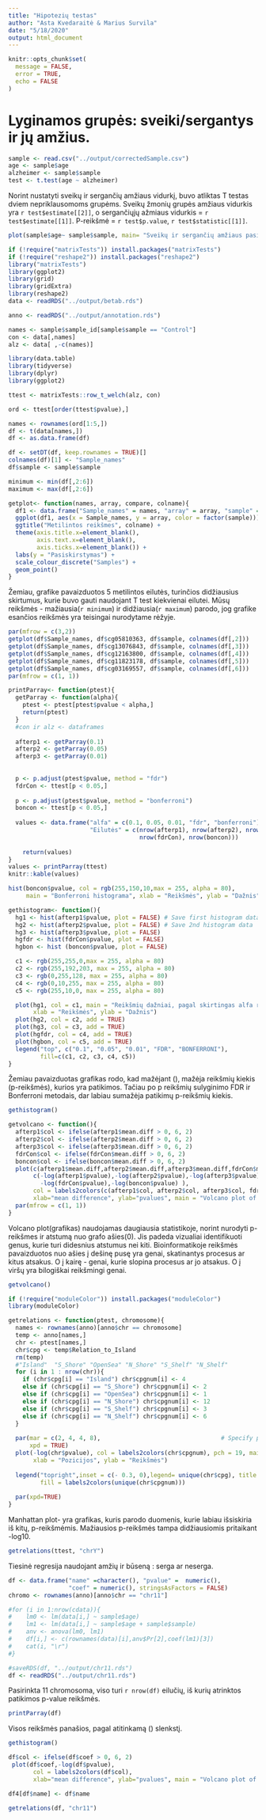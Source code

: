 ```yaml
---
title: "Hipotezių testas"
author: "Asta Kvedaraitė & Marius Survila"
date: "5/18/2020"
output: html_document
---
```


```r
knitr::opts_chunk$set(
  message = FALSE,
  error = TRUE,
  echo = FALSE 
)
```

# Lyginamos grupės: sveiki/sergantys ir jų amžius.
```r
sample <- read.csv("../output/correctedSample.csv")
age <- sample$age
alzheimer <- sample$sample
test <- t.test(age ~ alzheimer)
```
Norint nustatyti sveikų ir sergančių amžiaus vidurkį, buvo atliktas T testas dviem nepriklausomoms grupėms.
Sveikų žmonių grupės amžiaus vidurkis yra `r test$estimate[[2]]`, o sergančiųjų ažmiaus vidurkis = `r test$estimate[[1]]`.
P-reikšmė = `r test$p.value`, `r test$statistic[[1]]`.

```r
plot(sample$age~ sample$sample, main= "Sveikų ir sergančių amžiaus pasiskirstymas", xlab = NA, ylab ="Age")

```


```r
if (!require("matrixTests")) install.packages("matrixTests")
if (!require("reshape2")) install.packages("reshape2")
library("matrixTests")
library(ggplot2)
library(grid)
library(gridExtra)
library(reshape2)
data <- readRDS("../output/betab.rds")

anno <- readRDS("../output/annotation.rds")

names <- sample$sample_id[sample$sample == "Control"]
con <- data[,names]
alz <- data[ ,-c(names)]

library(data.table)
library(tidyverse)
library(dplyr)
library(ggplot2)

ttest <- matrixTests::row_t_welch(alz, con)

ord <- ttest[order(ttest$pvalue),]

names <- rownames(ord[1:5,])
df <- t(data[names,])
df <- as.data.frame(df)

df <- setDT(df, keep.rownames = TRUE)[]
colnames(df)[1] <- "Sample_names"
df$sample <- sample$sample

minimum <- min(df[,2:6])
maximum <- max(df[,2:6])
```

```r

getplot<- function(names, array, compare, colname){
  df1 <- data.frame("Sample_names" = names, "array" = array, "sample" = compare)
  ggplot(df1, aes(x = Sample_names, y = array, color = factor(sample))) +
  ggtitle("Metilintos reikšmes", colname) +
  theme(axis.title.x=element_blank(),
        axis.text.x=element_blank(),
        axis.ticks.x=element_blank()) +
  labs(y = "Pasiskirstymas") +
  scale_colour_discrete("Samples") +
  geom_point()
}

```
Žemiau, grafike pavaizduotos 5 metilintos eilutės, turinčios didžiausius skirtumus, kurie buvo gauti naudojant T test kiekvienai eilutei. Mūsų reikšmės - mažiausia(`r minimum`) ir didžiausia(`r maximum`) parodo, jog grafike esančios reikšmės yra teisingai nurodytame rėžyje.
```r
par(mfrow = c(3,2))
getplot(df$Sample_names, df$cg05810363, df$sample, colnames(df[,2]))
getplot(df$Sample_names, df$cg13076843, df$sample, colnames(df[,3]))
getplot(df$Sample_names, df$cg12163800, df$sample, colnames(df[,4]))
getplot(df$Sample_names, df$cg11823178, df$sample, colnames(df[,5]))
getplot(df$Sample_names, df$cg03169557, df$sample, colnames(df[,6]))
par(mfrow = c(1, 1))
```


```r
printParray<- function(ptest){
  getParray <- function(alpha){
    ptest <- ptest[ptest$pvalue < alpha,]
    return(ptest)
  }
  #con ir alz <- dataframes 
  
  afterp1 <- getParray(0.1)
  afterp2 <- getParray(0.05)
  afterp3 <- getParray(0.01)
  
  
  p <- p.adjust(ptest$pvalue, method = "fdr")
  fdrCon <- ttest[p < 0.05,]
  
  p <- p.adjust(ptest$pvalue, method = "bonferroni")
  boncon <- ttest[p < 0.05,]
  
  values <- data.frame("alfa" = c(0.1, 0.05, 0.01, "fdr", "bonferroni"), 
                       "Eilutės" = c(nrow(afterp1), nrow(afterp2), nrow(afterp3),
                                     nrow(fdrCon), nrow(boncon)))
  
    return(values)
}
values <- printParray(ttest)
knitr::kable(values)

```


```r
hist(boncon$pvalue, col = rgb(255,150,10,max = 255, alpha = 80),
     main = "Bonferroni histograma", xlab = "Reikšmės", ylab = "Dažnis")
```


```r
gethistogram<- function(){
  hg1 <- hist(afterp1$pvalue, plot = FALSE) # Save first histogram data
  hg2 <- hist(afterp2$pvalue, plot = FALSE) # Save 2nd histogram data
  hg3 <- hist(afterp3$pvalue, plot = FALSE)
  hgfdr <- hist(fdrCon$pvalue, plot = FALSE)
  hgbon <- hist (boncon$pvalue, plot = FALSE)

  c1 <- rgb(255,255,0,max = 255, alpha = 80)
  c2 <- rgb(255,192,203, max = 255, alpha = 80)
  c3 <- rgb(0,255,128, max = 255, alpha = 80)
  c4 <- rgb(0,10,255, max = 255, alpha = 80)
  c5 <- rgb(255,10,0, max = 255, alpha = 80)

  plot(hg1, col = c1, main = "Reikšmių dažniai, pagal skirtingas alfa reikšmes",
       xlab = "Reikšmės", ylab = "Dažnis")
  plot(hg2, col = c2, add = TRUE) 
  plot(hg3, col = c3, add = TRUE)
  plot(hgfdr, col = c4, add = TRUE)
  plot(hgbon, col = c5, add = TRUE)
  legend("top", c("0.1", "0.05", "0.01", "FDR", "BONFERRONI"),
         fill=c(c1, c2, c3, c4, c5))
}


```

Žemiau pavaizduotas grafikas rodo, kad mažėjant \(\alpha\), mažėja reikšmių kiekis (p-reikšmės), kurios yra patikimos.
Tačiau po p reikšmių sulyginimo FDR ir Bonferroni metodais, dar labiau sumažėja patikimų p-reikšmių kiekis.
```r

gethistogram()
```

```r
getvolcano <- function(){
  afterp1$col <- ifelse(afterp1$mean.diff > 0, 6, 2)
  afterp2$col <- ifelse(afterp2$mean.diff > 0, 6, 2)
  afterp3$col <- ifelse(afterp3$mean.diff > 0, 6, 2)
  fdrCon$col <- ifelse(fdrCon$mean.diff > 0, 6, 2)
  boncon$col <- ifelse(boncon$mean.diff > 0, 6, 2)
  plot(c(afterp1$mean.diff,afterp2$mean.diff,afterp3$mean.diff,fdrCon$mean.diff,boncon$mean.diff),
       c(-log(afterp1$pvalue),-log(afterp2$pvalue),-log(afterp3$pvalue),
         -log(fdrCon$pvalue),-log(boncon$pvalue) ), 
       col = labels2colors(c(afterp1$col, afterp2$col, afterp3$col, fdrCon$col, boncon$col)),
       xlab="mean difference", ylab="pvalues", main = "Volcano plot of pvalues")
  par(mfrow = c(1, 1))
}

```

Volcano plot(grafikas) naudojamas daugiausia statistikoje, norint nurodyti p-reikšmes ir atstumą nuo grafo ašies(0).
Jis padeda vizualiai identifikuoti genus, kurie turi didesnius atstumus nei kiti. Bioinformatikoje reikšmės
pavaizduotos nuo ašies į dešinę pusę yra genai, skatinantys procesus ar kitus atsakus. O į kairę -  genai, kurie
slopina procesus ar jo atsakus. O į viršų yra bilogiškai reikšmingi genai.

```r
getvolcano()

```

```r
if (!require("moduleColor")) install.packages("moduleColor")
library(moduleColor)

getrelations <- function(ptest, chromosome){
  names <- rownames(anno)[anno$chr == chromosome]
  temp <- anno[names,]
  chr <- ptest[names,]
  chr$cpg <- temp$Relation_to_Island
  rm(temp)
  #"Island"  "S_Shore" "OpenSea" "N_Shore" "S_Shelf" "N_Shelf"
  for (i in 1 : nrow(chr)){
    if (chr$cpg[i] == "Island") chr$cpgnum[i] <- 4
    else if (chr$cpg[i] == "S_Shore") chr$cpgnum[i] <- 2
    else if (chr$cpg[i] == "OpenSea") chr$cpgnum[i] <- 1
    else if (chr$cpg[i] == "N_Shore") chr$cpgnum[i] <- 12
    else if (chr$cpg[i] == "S_Shelf") chr$cpgnum[i] <- 3
    else if (chr$cpg[i] == "N_Shelf") chr$cpgnum[i] <- 6
  }
  
  par(mar = c(2, 4, 4, 8),                                  # Specify par parameters
      xpd = TRUE)
  plot(-log(chr$pvalue), col = labels2colors(chr$cpgnum), pch = 19, main = chromosome, 
       xlab = "Pozicijos", ylab = "Reikšmės")
  
  legend("topright",inset = c(- 0.3, 0),legend= unique(chr$cpg), title = "Pagal CpG salas",
         fill = labels2colors(unique(chr$cpgnum)))
  
  par(xpd=TRUE)
}

```

Manhattan plot- yra grafikas, kuris parodo duomenis, kurie labiau išsiskiria iš kitų, p-reikšmėmis. Mažiausios p-reikšmės
tampa didžiausiomis pritaikant -log10.  

```r
getrelations(ttest, "chrY")
```

Tiesinė regresija naudojant amžių ir būseną : serga ar neserga.
```r
df <- data.frame("name" =character(), "pvalue" =  numeric(),
                 "coef" = numeric(), stringsAsFactors = FALSE)
chromo <- rownames(anno)[anno$chr == "chr11"]

#for (i in 1:nrow(cdata)){
#    lm0 <- lm(data[i,] ~ sample$age)
#    lm1 <- lm(data[i,] ~ sample$age + sample$sample) 
#    anv <- anova(lm0, lm1)
#    df[i,] <- c(rownames(data)[i],anv$Pr[2],coef(lm1)[3])
#    cat(i, "\r")
#}

#saveRDS(df, "../output/chr11.rds")
df <- readRDS("../output/chr11.rds")
```

Pasirinkta 11 chromosoma, viso turi `r nrow(df)` eilučių, iš kurių atrinktos patikimos p-value reikšmės.
```r
printParray(df)

```

Visos reikšmės panašios, pagal atitinkamą \(\alpha\) slenkstį.
```r
gethistogram()

```
```r

df$col <- ifelse(df$coef > 0, 6, 2)
 plot(df$coef,-log(df$pvalue), 
       col = labels2colors(df$col),
       xlab="mean difference", ylab="pvalues", main = "Volcano plot of pvalues")
```

```r
df4[df$name] <- df$name

getrelations(df, "chr11")

```
